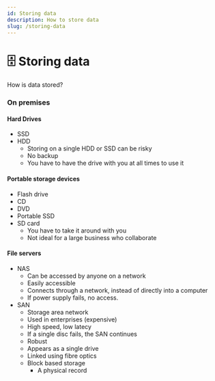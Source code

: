 ```yaml
---
id: Storing data
description: How to store data
slug: /storing-data
---
```


# 🗄️ Storing data


How is data stored?

### On premises

#### Hard Drives

- SSD
- HDD
    - Storing on a single HDD or SSD can be risky
    - No backup
    - You have to have the drive with you at all times to use it

#### Portable storage devices

- Flash drive
- CD
- DVD
- Portable SSD
- SD card
    - You have to take it around with you
    - Not ideal for a large business who collaborate

#### File servers

- NAS
    - Can be accessed by anyone on a network
    - Easily accessible
    - Connects through a network, instead of directly into a computer
    - If power supply fails, no access.
- SAN
    - Storage area network
    - Used in enterprises (expensive)
    - High speed, low latecy
    - If a single disc fails, the SAN continues
    - Robust
    - Appears as a single drive
    - Linked using fibre optics
    - Block based storage
        - A physical record